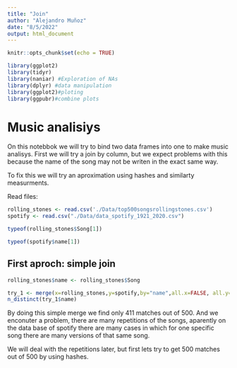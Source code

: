 ```yaml
---
title: "Join"
author: "Alejandro Muñoz"
date: "8/5/2022"
output: html_document
---
```


```r
knitr::opts_chunk$set(echo = TRUE)
```

```r
library(ggplot2)
library(tidyr)
library(naniar) #Exploration of NAs
library(dplyr) #data manipulation
library(ggplot2)#ploting
library(ggpubr)#combine plots
```


# Music analisiys 

On this notebbok we will try to bind two data frames into one to make music analisys. 
First we will try a join by column, but we expect problems with this because the name of the song may not be writen in the exact same way. 

To fix this we will try an aproximation using hashes and similarty measurments.


Read files:

```r
rolling_stones <- read.csv('./Data/top500songsrollingstones.csv')
spotify <- read.csv("./Data/data_spotify_1921_2020.csv")

typeof(rolling_stones$Song[1]) 

typeof(spotify$name[1])

```

## First aproch: simple join
```r
rolling_stones$name <- rolling_stones$Song

try_1 <- merge(x=rolling_stones,y=spotify,by="name",all.x=FALSE, all.y=FALSE)
n_distinct(try_1$name)
```
By doing this simple merge we find only 411 matches out of 500. And we enconuter a problem, there are many repetitions of the songs, aparently on the data base of spotify there are many cases in which for one specific song there are many versions of that same song. 

We will deal with the repetitions later, but first lets try to get 500 matches out of 500 by using hashes. 




